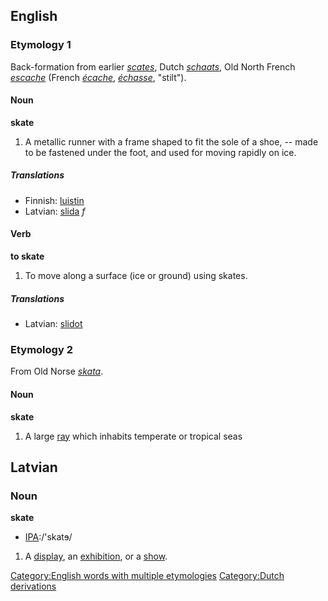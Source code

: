 ==English==
===Etymology 1===
Back-formation from earlier ''[[scates]]'', Dutch ''[[schaats]]'', Old North French ''[[escache]]'' (French ''[[écache]]'', ''[[échasse]]'', "stilt"). 
====Noun====
'''skate'''
#A metallic runner with a frame shaped to fit the sole of a shoe, -- made to be fastened under the foot, and used for moving rapidly on ice.

=====Translations=====
*Finnish: [[luistin]]
*Latvian: [[slida]] ''f''

====Verb====
'''to skate'''
#To move along a surface (ice or ground) using skates.

=====Translations=====
*Latvian: [[slidot]]

===Etymology 2===
From Old Norse ''[[skata]]''.
====Noun====
'''skate'''
#A large [[ray]] which inhabits temperate or tropical seas

==Latvian==

===Noun===
'''skate'''
*[[Pronunciation guide|IPA]]:/'skatɘ/

#A [[display]], an [[exhibition]], or a [[show]].

[[Category:English words with multiple etymologies]]
[[Category:Dutch derivations]]